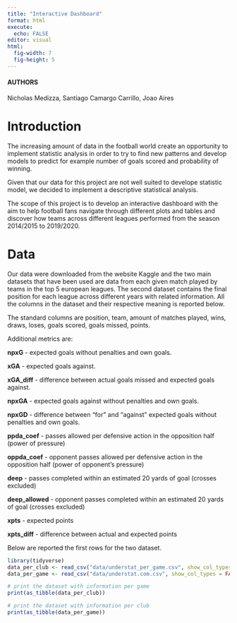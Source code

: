 ```yaml
---
title: "Interactive Dashboard"
format: html
execute:
  echo: FALSE
editor: visual
html:
  fig-width: 7
  fig-height: 5
---
```


#### AUTHORS

Nicholas Medizza, Santiago Camargo Carrillo, Joao Aires

# Introduction

The increasing amount of data in the football world create an opportunity to implement statistic analysis in order to try to find new patterns and develop models to predict for example number of goals scored and probability of winning.

Given that our data for this project are not well suited to develope statistic model, we decided to implement a descriptive statistical analysis.

The scope of this project is to develop an interactive dashboard with the aim to help football fans navigate through different plots and tables and discover how teams across different leagues performed from the season 2014/2015 to 2019/2020.

# Data

Our data were downloaded from the website Kaggle and the two main datasets that have been used are data from each given match played by teams in the top 5 european leagues. The second dataset contains the final position for each league across different years with related information. All the columns in the dataset and their respective meaning is reported below.

The standard columns are position, team, amount of matches played, wins, draws, loses, goals scored, goals missed, points.

Additional metrics are:

**npxG** - expected goals without penalties and own goals.

**xGA** - expected goals against.

**xGA_diff** - difference between actual goals missed and expected goals against.

**npxGA** - expected goals against without penalties and own goals.

**npxGD** - difference between "for" and "against" expected goals without penalties and own goals.

**ppda_coef** - passes allowed per defensive action in the opposition half (power of pressure)

**oppda_coef** - opponent passes allowed per defensive action in the opposition half (power of opponent's pressure)

**deep** - passes completed within an estimated 20 yards of goal (crosses excluded)

**deep_allowed** - opponent passes completed within an estimated 20 yards of goal (crosses excluded)

**xpts** - expected points

**xpts_diff** - difference between actual and expected points

Below are reported the first rows for the two dataset.

```r
library(tidyverse)
data_per_club <- read_csv("data/understat_per_game.csv", show_col_types = FALSE)
data_per_game <- read_csv("data/understat.com.csv", show_col_types = FALSE)

# print the dataset with information per game 
print(as_tibble(data_per_club))

# print the dataset with information per club
print(as_tibble(data_per_game))


```

```r



```

```r



```
